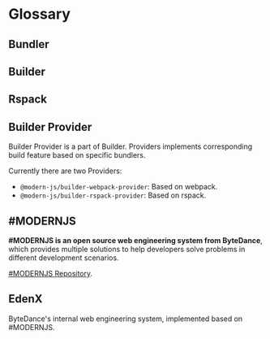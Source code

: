 # Glossary

## Bundler


<Bundler />

## Builder


<Builder />

## Rspack


<Rspack />

## Builder Provider

Builder Provider is a part of Builder. Providers implements corresponding build feature based on specific bundlers.

Currently there are two Providers:

- `@modern-js/builder-webpack-provider`: Based on webpack.
- `@modern-js/builder-rspack-provider`: Based on rspack.

## #MODERNJS

**#MODERNJS is an open source web engineering system from ByteDance**, which provides multiple solutions to help developers solve problems in different development scenarios.

[#MODERNJS Repository](https://github.com/web-infra-dev/modern.js).

## EdenX

ByteDance's internal web engineering system, implemented based on #MODERNJS.

